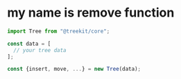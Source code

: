 # my name is remove function


```ts
import Tree from "@treekit/core";

const data = [
  // your tree data
];

const {insert, move, ...} = new Tree(data);
```